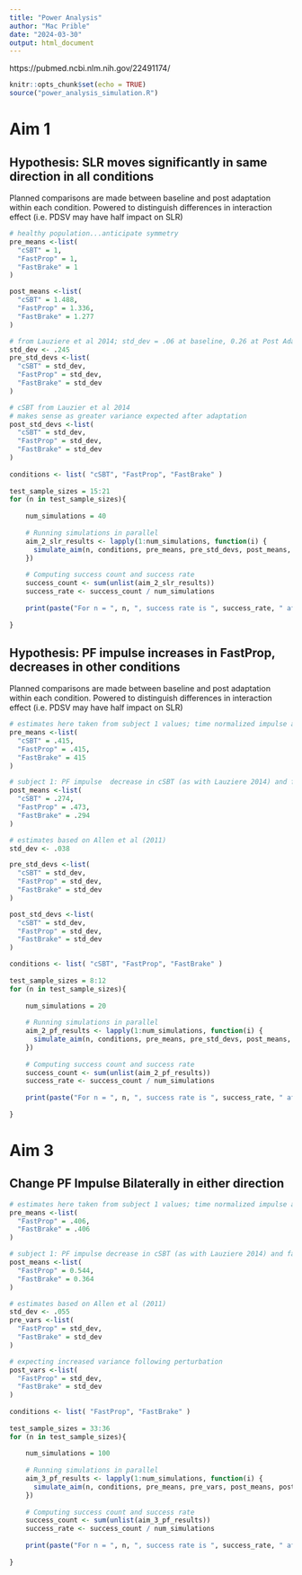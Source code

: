```yaml
---
title: "Power Analysis"
author: "Mac Prible"
date: "2024-03-30"
output: html_document
---
```



https://pubmed.ncbi.nlm.nih.gov/22491174/

```r
knitr::opts_chunk$set(echo = TRUE)
source("power_analysis_simulation.R")
```

# Aim 1

## Hypothesis: SLR moves significantly in same direction in all conditions

Planned comparisons are made between baseline and post adaptation within each condition. 
Powered to distinguish differences in interaction effect (i.e. PDSV may have half impact on SLR)
```r

# healthy population...anticipate symmetry
pre_means <-list(
  "cSBT" = 1,
  "FastProp" = 1,
  "FastBrake" = 1
)

post_means <-list(
  "cSBT" = 1.488,
  "FastProp" = 1.336, 
  "FastBrake" = 1.277 
)

# from Lauziere et al 2014; std_dev = .06 at baseline, 0.26 at Post Adapt. Straight average method used to pool (Cumming 2012)
std_dev <- .245
pre_std_devs <-list(
  "cSBT" = std_dev,
  "FastProp" = std_dev,
  "FastBrake" = std_dev
)

# cSBT from Lauzier et al 2014
# makes sense as greater variance expected after adaptation
post_std_devs <-list(
  "cSBT" = std_dev,
  "FastProp" = std_dev,
  "FastBrake" = std_dev
)
    
conditions <- list( "cSBT", "FastProp", "FastBrake" )
    
test_sample_sizes = 15:21
for (n in test_sample_sizes){
  
    num_simulations = 40
    
    # Running simulations in parallel
    aim_2_slr_results <- lapply(1:num_simulations, function(i) {
      simulate_aim(n, conditions, pre_means, pre_std_devs, post_means, post_std_devs, effect_name = "period")
    })
    
    # Computing success count and success rate
    success_count <- sum(unlist(aim_2_slr_results))
    success_rate <- success_count / num_simulations
    
    print(paste("For n = ", n, ", success rate is ", success_rate, " after ", num_simulations, " simulations."))
  
}

```


## Hypothesis: PF impulse increases in FastProp, decreases in other conditions

Planned comparisons are made between baseline and post adaptation within each condition. 
Powered to distinguish differences in interaction effect (i.e. PDSV may have half impact on SLR)
```r

# estimates here taken from subject 1 values; time normalized impulse across stance
pre_means <-list(
  "cSBT" = .415,
  "FastProp" = .415,
  "FastBrake" = 415
)

# subject 1: PF impulse  decrease in cSBT (as with Lauziere 2014) and fastBrake, increased with FastProp
post_means <-list(
  "cSBT" = .274,
  "FastProp" = .473, 
  "FastBrake" = .294
)

# estimates based on Allen et al (2011)
std_dev <- .038

pre_std_devs <-list(
  "cSBT" = std_dev,
  "FastProp" = std_dev,
  "FastBrake" = std_dev
)

post_std_devs <-list(
  "cSBT" = std_dev,
  "FastProp" = std_dev,
  "FastBrake" = std_dev
)

conditions <- list( "cSBT", "FastProp", "FastBrake" )
       
test_sample_sizes = 8:12
for (n in test_sample_sizes){
  
    num_simulations = 20
    
    # Running simulations in parallel
    aim_2_pf_results <- lapply(1:num_simulations, function(i) {
      simulate_aim(n, conditions, pre_means, pre_std_devs, post_means, post_std_devs, effect_name = "condition:period")
    })
    
    # Computing success count and success rate
    success_count <- sum(unlist(aim_2_pf_results))
    success_rate <- success_count / num_simulations
    
    print(paste("For n = ", n, ", success rate is ", success_rate, " after ", num_simulations, " simulations."))
  
}

```


# Aim 3

## Change PF Impulse Bilaterally in either direction


```r

# estimates here taken from subject 1 values; time normalized impulse across stance
pre_means <-list(
  "FastProp" = .406,
  "FastBrake" = .406
)

# subject 1: PF impulse decrease in cSBT (as with Lauziere 2014) and fastBrake, increased with FastProp
post_means <-list(
  "FastProp" = 0.544,
  "FastBrake" = 0.364
)

# estimates based on Allen et al (2011)
std_dev <- .055
pre_vars <-list(
  "FastProp" = std_dev,
  "FastBrake" = std_dev
)

# expecting increased variance following perturbation
post_vars <-list(
  "FastProp" = std_dev,
  "FastBrake" = std_dev
)
    
conditions <- list( "FastProp", "FastBrake" )
    
test_sample_sizes = 33:36
for (n in test_sample_sizes){
  
    num_simulations = 100
    
    # Running simulations in parallel
    aim_3_pf_results <- lapply(1:num_simulations, function(i) {
      simulate_aim(n, conditions, pre_means, pre_vars, post_means, post_vars, effect_name="condition:period")
    })
    
    # Computing success count and success rate
    success_count <- sum(unlist(aim_3_pf_results))
    success_rate <- success_count / num_simulations
    
    print(paste("For n = ", n, ", success rate is ", success_rate, " after ", num_simulations, " simulations."))
  
}

```